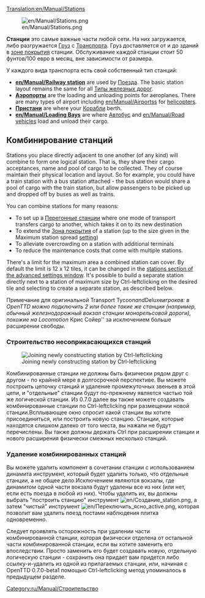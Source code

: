 [[Translation:en/Manual/Stations]]
{{ru/Перевод|en/Manual/Stations|1}}

[[File:en/Manual/Stations.png|right]]

'''Станции''' это самые важные части любой сети.  На них загружается, либо разгружается [[ru/Manual/Груз|Груз]] c [[ru/Manual/Транспорт|Транспорта]]. Груз доставляется от и до зданий в [[ru/Manual/Зона покрытия|зоне покрытия]] станции. Обслуживание каждой станции стоит 50 фунтов/100 евро в месяц, вне зависимости от размера.

У каждого вида транспорта есть свой собственный тип станций:
*'''[[en/Manual/Railway station]]''' are used by [[ru/Manual/Поезда|Поезда]].  The basic station layout remains the same for all [[ru/Manual/Base Set/Типы железных дорог|Типы железных дорог]].
*'''[[ru/Manual/Аэропорты|Аэропорты]]''' are the loading and unloading points for aeroplanes. There are many types of airport including [[en/Manual/Airports]]s for [[:Category:en/Manual/Base Set/Aircraft/Helicopters|helicopters]].
*'''[[ru/Manual/Пристани|Пристани]]''' are where your [[ru/Manual/Корабли|Корабли]] berth.
*'''[[en/Manual/Loading Bays]]''' are where [[ru/Manual/Base Set/Road Vehicles/Автобус|Автобус]] and [[en/Manual/Road vehicles]] load and unload their cargo.

==Комбинирование станций==
Stations you place directly adjacent to one another (of any kind) will combine to form one logical station.  That is, they share their cargo acceptances, name and pool of cargo to be collected.  They of course maintain their physical location and layout.   So for example, you could have a train station with a bus station attached - the bus station would share a pool of cargo with the train station, but allow passengers to be picked up and dropped off by buses as well as trains.

You can combine stations for many reasons:
*To set up a [[ru/Manual/Перегонные станции|Перегонные станции]] where one mode of transport transfers cargo to another, which takes it on to its new destination
*To extend the [[ru/Manual/Зона покрытия|Зона покрытия]] of a station (up to the size given in the Maximum station spread [[ru/Archive/Manual/Settings/Расширенные настройки|setting]])
*To alleviate overcrowding on a station with additional terminals
*To reduce the maintenance costs that come with multiple stations.

There's a limit for the maximum area a combined station can cover. By default the limit is 12 x 12 tiles, it can be changed in the [[en/Archive/Manual/Settings/Advanced Settings/Stations#max-station-spread|stations section of the advanced settings window]]. It's possible to build a separate station directly next to a station of maximum size by Ctrl-leftclicking on the desired tile and selecting to create a separate station, as described below.

Примечание для оригинальной Transport Tycoon'' and ''Deluxe'' игроков: в OpenTTD можно подключить 2 или более такие же станции (например, обычный железнодорожный вокзал станции монорельсовой дороги), похожие на Locomotion'' Крис Сойер'' за исключением больше расширении свободы.

===Строительство несоприкасающихся станций===
[[File:en/Manual/Join station leftclick.png|thumb|Joining newly constructing station by Ctrl-leftclicking]]

Комбинированные станции не должны быть физически рядом друг с другом - по крайней мере в долгосрочной перспективе. Вы можете построить цепочку станций и удаление промежуточных звеньев в этой цепи, и "отдельные" станции будут по-прежнему является частью той же логической станции.
Из 0.7.0 далее вы также можете создавать комбинированные станции по Ctrl-leftclicking при размещении новой станции.Всплывающее окно спросит какой станции вы хотите присоединиться, или построить новую станцию. Станции, которые находятся слишком далеко от того места, вы нажали не будут перечислены. Вы также должны держать Ctrl при расширении станции и нового расширения физически смежных несколько станций.

===Удаление комбинированных станций===
Вы можете удалить компонент в сочетании станции с использованием динамита инструмент, который будет удалить только, что отдельные станции, а не общее дело.Исключением являются вокзалы, где динамитом одной части вокзала будут удалены все из них (или нет, если есть поезда в любой из них). Чтобы удалить их, вы должны выбрать "построить станцию" инструмент [[File:en/Создание station.png]], а затем "чистый" инструмент [[File:en/Переключить ясно active.png]], которая позволит вам удалить поезд постами наблюдения плитка одновременно.

Следует проявлять осторожность при удалении части комбинированной станции, которая физически отделена от остальной части комбинированной станции, если вы хотите заменить его впоследствии. Просто заменить его будет создавать новую, отдельную логическую станции - сохранить она придает вам придется либо ссылку-и-удалить из одной из прилагаемых станции, или, начиная с OpenTTD 0.7.0-beta1 помощью Ctrl-leftclicking метод упоминалось в предыдущем разделе.

[[Category:ru/Manual/Строительство]]